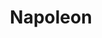 ---
sortOrder: 3
title: Napoleon
description: Napoleon is a spectacle-filled action epic that details the checkered rise and fall of the iconic French Emperor Napoleon Bonaparte
rating: 14A
genre:
  - Action
  - Adventure
  - Biography
length: 2h 39m
cast:
  - Joaquin Phoenix
  - Vanessa Kirby
showtimes:
  - Jan 12th
  - Jan 13th
  - Jan 14th - Matinee
poster: ./images/napoleon.jpeg
trailer: https://www.youtube.com/watch?v=OAZWXUkrjPc
socialImage: ./images/napoleon.jpeg
---